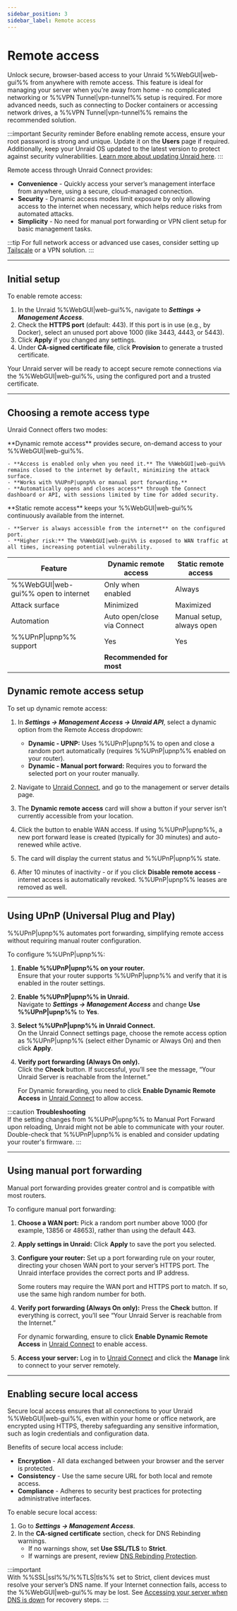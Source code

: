 ```yaml
---
sidebar_position: 3
sidebar_label: Remote access
---
```



# Remote access

Unlock secure, browser-based access to your Unraid %%WebGUI|web-gui%% from anywhere with remote access. This feature is ideal for managing your server when you're away from home - no complicated networking or %%VPN Tunnel|vpn-tunnel%% setup is required. For more advanced needs, such as connecting to Docker containers or accessing network drives, a %%VPN Tunnel|vpn-tunnel%% remains the recommended solution.

:::important Security reminder
Before enabling remote access, ensure your root password is strong and unique. Update it on the **Users** page if required. Additionally, keep your Unraid OS updated to the latest version to protect against security vulnerabilities. [Learn more about updating Unraid here](../unraid-os/system-administration/maintain-and-update/upgrading-unraid.mdx).
:::

Remote access through Unraid Connect provides:

- **Convenience** - Quickly access your server’s management interface from anywhere, using a secure, cloud-managed connection.
- **Security** - Dynamic access modes limit exposure by only allowing access to the internet when necessary, which helps reduce risks from automated attacks.
- **Simplicity** - No need for manual port forwarding or VPN client setup for basic management tasks.

:::tip
For full network access or advanced use cases, consider setting up [Tailscale](../unraid-os/system-administration/secure-your-server/tailscale.mdx) or a VPN solution.
:::

---

## Initial setup

To enable remote access:

1. In the Unraid %%WebGUI|web-gui%%, navigate to ***Settings → Management Access***.
2. Check the **HTTPS port** (default: 443). If this port is in use (e.g., by Docker), select an unused port above 1000 (like 3443, 4443, or 5443).
3. Click **Apply** if you changed any settings.
4. Under **CA-signed certificate file**, click **Provision** to generate a trusted certificate.

Your Unraid server will be ready to accept secure remote connections via the %%WebGUI|web-gui%%, using the configured port and a trusted certificate.

---

## Choosing a remote access type

Unraid Connect offers two modes:

<Tabs>
  <TabItem value="dynamic" label="Dynamic remote access">
    **Dynamic remote access** provides secure, on-demand access to your %%WebGUI|web-gui%%.

    - **Access is enabled only when you need it.** The %%WebGUI|web-gui%% remains closed to the internet by default, minimizing the attack surface.
    - **Works with %%UPnP|upnp%% or manual port forwarding.**
    - **Automatically opens and closes access** through the Connect dashboard or API, with sessions limited by time for added security.
  </TabItem>

  <TabItem value="static" label="Static remote access">
    **Static remote access** keeps your %%WebGUI|web-gui%% continuously available from the internet.

    - **Server is always accessible from the internet** on the configured port.
    - **Higher risk:** The %%WebGUI|web-gui%% is exposed to WAN traffic at all times, increasing potential vulnerability.
  </TabItem>
</Tabs>

| Feature                              | Dynamic remote access       | Static remote access      |
| ------------------------------------ | --------------------------- | ------------------------- |
| %%WebGUI\|web-gui%% open to internet | Only when enabled           | Always                    |
| Attack surface                       | Minimized                   | Maximized                 |
| Automation                           | Auto open/close via Connect | Manual setup, always open |
| %%UPnP\|upnp%% support               | Yes                         | Yes                       |
|                                      | **Recommended for most**    |                           |

## Dynamic remote access setup

To set up dynamic remote access:

1. In ***Settings → Management Access → Unraid API***, select a dynamic option from the Remote Access dropdown:
   - **Dynamic - UPNP:** Uses %%UPnP|upnp%% to open and close a random port automatically (requires %%UPnP|upnp%% enabled on your router).
   - **Dynamic - Manual port forward:** Requires you to forward the selected port on your router manually.

2. Navigate to [Unraid Connect](https://connect.myunraid.net/), and go to the management or server details page.

3. The **Dynamic remote access** card will show a button if your server isn’t currently accessible from your location.

4. Click the button to enable WAN access. If using %%UPnP|upnp%%, a new port forward lease is created (typically for 30 minutes) and auto-renewed while active.

5. The card will display the current status and %%UPnP|upnp%% state.

6. After 10 minutes of inactivity - or if you click **Disable remote access** - internet access is automatically revoked. %%UPnP|upnp%% leases are removed as well.

---

## Using UPnP (Universal Plug and Play)

%%UPnP|upnp%% automates port forwarding, simplifying remote access without requiring manual router configuration.

To configure %%UPnP|upnp%%:

1. **Enable %%UPnP|upnp%% on your router.**\
   Ensure that your router supports %%UPnP|upnp%% and verify that it is enabled in the router settings.

2. **Enable %%UPnP|upnp%% in Unraid.**\
   Navigate to ***Settings → Management Access*** and change **Use %%UPnP|upnp%%** to **Yes**.

3. **Select %%UPnP|upnp%% in Unraid Connect.**\
   On the Unraid Connect settings page, choose the remote access option as %%UPnP|upnp%% (select either Dynamic or Always On) and then click **Apply**.

4. **Verify port forwarding (Always On only).**\
   Click the **Check** button. If successful, you’ll see the message, “Your Unraid Server is reachable from the Internet.”

   For Dynamic forwarding, you need to click **Enable Dynamic Remote Access** in [Unraid Connect](https://connect.myunraid.net/) to allow access.

:::caution **Troubleshooting**\
If the setting changes from %%UPnP|upnp%% to Manual Port Forward upon reloading, Unraid might not be able to communicate with your router. Double-check that %%UPnP|upnp%% is enabled and consider updating your router's firmware.
:::

---

## Using manual port forwarding

Manual port forwarding provides greater control and is compatible with most routers.

To configure manual port forwarding:

1. **Choose a WAN port:** Pick a random port number above 1000 (for example, 13856 or 48653), rather than using the default 443.

2. **Apply settings in Unraid:** Click **Apply** to save the port you selected.

3. **Configure your router:** Set up a port forwarding rule on your router, directing your chosen WAN port to your server’s HTTPS port. The Unraid interface provides the correct ports and IP address.

   Some routers may require the WAN port and HTTPS port to match. If so, use the same high random number for both.

4. **Verify port forwarding (Always On only):** Press the **Check** button. If everything is correct, you’ll see “Your Unraid Server is reachable from the Internet.”

   For dynamic forwarding, ensure to click **Enable Dynamic Remote Access** in [Unraid Connect](https://connect.myunraid.net/) to enable access.

5. **Access your server:** Log in to [Unraid Connect](https://connect.myunraid.net/) and click the **Manage** link to connect to your server remotely.

---

## Enabling secure local access

Secure local access ensures that all connections to your Unraid %%WebGUI|web-gui%%, even within your home or office network, are encrypted using HTTPS, thereby safeguarding any sensitive information, such as login credentials and configuration data.

Benefits of secure local access include:

- **Encryption** - All data exchanged between your browser and the server is protected.
- **Consistency** - Use the same secure URL for both local and remote access.
- **Compliance** - Adheres to security best practices for protecting administrative interfaces.

To enable secure local access:

1. Go to ***Settings → Management Access***.
2. In the **CA-signed certificate** section, check for DNS Rebinding warnings.
   - If no warnings show, set **Use SSL/TLS** to **Strict**.
   - If warnings are present, review [DNS Rebinding Protection](../unraid-os/system-administration/secure-your-server/securing-your-connection.mdx#dns-rebinding-protection).

:::important\
With %%SSL|ssl%%/%%TLS|tls%% set to Strict, client devices must resolve your server’s DNS name. If your Internet connection fails, access to the %%WebGUI|web-gui%% may be lost. See [Accessing your server when DNS is down](../unraid-os/system-administration/secure-your-server/securing-your-connection.mdx#accessing-your-server-when-dns-is-down) for recovery steps.
:::
